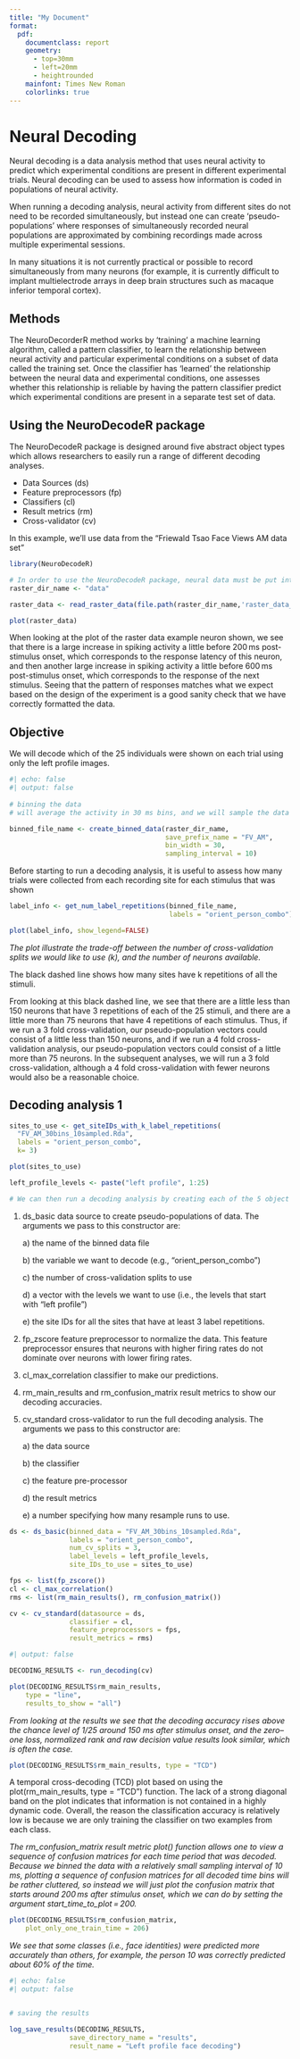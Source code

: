 ```yaml
---
title: "My Document"
format: 
  pdf: 
    documentclass: report
    geometry:
      - top=30mm
      - left=20mm
      - heightrounded
    mainfont: Times New Roman
    colorlinks: true
---
```


# Neural Decoding

Neural decoding is a data analysis method that uses neural activity to predict which experimental conditions are present in different experimental trials. Neural decoding can be used to assess how information is coded in populations of neural activity.

When running a decoding analysis, neural activity from different sites do not need to be recorded simultaneously, but instead one can create ‘pseudo-populations’ where responses of simultaneously recorded neural populations are approximated by combining recordings made across multiple experimental sessions.

In many situations it is not currently practical or possible to record simultaneously from many neurons (for example, it is currently difficult to implant multielectrode arrays in deep brain structures such as macaque inferior temporal cortex).

## Methods

The NeuroDecorderR method works by ‘training’ a machine learning algorithm, called a pattern classifier, to learn the relationship between neural activity and particular experimental conditions on a subset of data called the training set. Once the classifier has ‘learned’ the relationship between the neural data and experimental conditions, one assesses whether this relationship is reliable by having the pattern classifier predict which experimental conditions are present in a separate test set of data.

## Using the NeuroDecodeR package

The NeuroDecodeR package is designed around five abstract object types which allows researchers to easily run a range of different decoding analyses.

-   Data Sources (ds)
-   Feature preprocessors (fp)
-   Classifiers (cl)
-   Result metrics (rm)
-   Cross-validator (cv)

In this example, we'll use data from the "Friewald Tsao Face Views AM data set"

```r
library(NeuroDecodeR)

# In order to use the NeuroDecodeR package, neural data must be put into a particular format called “raster format.
raster_dir_name <- "data"

raster_data <- read_raster_data(file.path(raster_dir_name,'raster_data_bert_am_site021.rda'))

plot(raster_data)
```

When looking at the plot of the raster data example neuron shown, we see that there is a large increase in spiking activity a little before 200 ms post-stimulus onset, which corresponds to the response latency of this neuron, and then another large increase in spiking activity a little before 600 ms post-stimulus onset, which corresponds to the response of the next stimulus. Seeing that the pattern of responses matches what we expect based on the design of the experiment is a good sanity check that we have correctly formatted the data.

## Objective

We will decode which of the 25 individuals were shown on each trial using only the left profile images.

```r
#| echo: false
#| output: false
 
# binning the data
# will average the activity in 30 ms bins, and we will sample the data at 10 ms intervals.

binned_file_name <- create_binned_data(raster_dir_name,
                                       save_prefix_name = "FV_AM",
                                       bin_width = 30,
                                       sampling_interval = 10)
```

Before starting to run a decoding analysis, it is useful to assess how many trials were collected from each recording site for each stimulus that was shown

```r

label_info <- get_num_label_repetitions(binned_file_name,
                                        labels = "orient_person_combo")

plot(label_info, show_legend=FALSE)
```

*The plot illustrate the trade-off between the number of cross-validation splits we would like to use (k), and the number of neurons available.*

The black dashed line shows how many sites have k repetitions of all the stimuli.

From looking at this black dashed line, we see that there are a little less than 150 neurons that have 3 repetitions of each of the 25 stimuli, and there are a little more than 75 neurons that have 4 repetitions of each stimulus. Thus, if we run a 3 fold cross-validation, our pseudo-population vectors could consist of a little less than 150 neurons, and if we run a 4 fold cross-validation analysis, our pseudo-population vectors could consist of a little more than 75 neurons. In the subsequent analyses, we will run a 3 fold cross-validation, although a 4 fold cross-validation with fewer neurons would also be a reasonable choice.

## Decoding analysis 1

```r

sites_to_use <- get_siteIDs_with_k_label_repetitions(
  "FV_AM_30bins_10sampled.Rda",
  labels = "orient_person_combo",
  k= 3)

plot(sites_to_use)
```

```r

left_profile_levels <- paste("left profile", 1:25)

# We can then run a decoding analysis by creating each of the 5 object types
```

1.  ds_basic data source to create pseudo-populations of data. The arguments we pass to this constructor are:

    a\) the name of the binned data file

    b\) the variable we want to decode (e.g., "orient_person_combo")

    c\) the number of cross-validation splits to use

    d\) a vector with the levels we want to use (i.e., the levels that start with "left profile")

    e\) the site IDs for all the sites that have at least 3 label repetitions.

2.  fp_zscore feature preprocessor to normalize the data. This feature preprocessor ensures that neurons with higher firing rates do not dominate over neurons with lower firing rates.

3.  cl_max_correlation classifier to make our predictions.

4.  rm_main_results and rm_confusion_matrix result metrics to show our decoding accuracies.

5.  cv_standard cross-validator to run the full decoding analysis. The arguments we pass to this constructor are:

    a\) the data source

    b\) the classifier

    c\) the feature pre-processor

    d\) the result metrics

    e\) a number specifying how many resample runs to use.

```r
ds <- ds_basic(binned_data = "FV_AM_30bins_10sampled.Rda",
               labels = "orient_person_combo",
               num_cv_splits = 3,
               label_levels = left_profile_levels,
               site_IDs_to_use = sites_to_use)

fps <- list(fp_zscore())
cl <- cl_max_correlation()
rms <- list(rm_main_results(), rm_confusion_matrix())

cv <- cv_standard(datasource = ds,
               classifier = cl,
               feature_preprocessors = fps,
               result_metrics = rms)
```

```r
#| output: false

DECODING_RESULTS <- run_decoding(cv)

```

```r
plot(DECODING_RESULTS$rm_main_results,
    type = "line",
    results_to_show = "all")
```

*From looking at the results we see that the decoding accuracy rises above the chance level of 1/25 around 150 ms after stimulus onset, and the zero–one loss, normalized rank and raw decision value results look similar, which is often the case.*

```r
plot(DECODING_RESULTS$rm_main_results, type = "TCD")

```

A temporal cross-decoding (TCD) plot based on using the plot(rm_main_results, type = "TCD") function. The lack of a strong diagonal band on the plot indicates that information is not contained in a highly dynamic code. Overall, the reason the classification accuracy is relatively low is because we are only training the classifier on two examples from each class.

*The rm_confusion_matrix result metric plot() function allows one to view a sequence of confusion matrices for each time period that was decoded. Because we binned the data with a relatively small sampling interval of 10 ms, plotting a sequence of confusion matrices for all decoded time bins will be rather cluttered, so instead we will just plot the confusion matrix that starts around 200 ms after stimulus onset, which we can do by setting the argument start_time_to_plot = 200.*

```r
plot(DECODING_RESULTS$rm_confusion_matrix,
    plot_only_one_train_time = 206)
```

*We see that some classes (i.e., face identities) were predicted more accurately than others, for example, the person 10 was correctly predicted about 60% of the time.*

```r
#| echo: false
#| output: false


# saving the results

log_save_results(DECODING_RESULTS,
               save_directory_name = "results",
               result_name = "Left profile face decoding")
```
